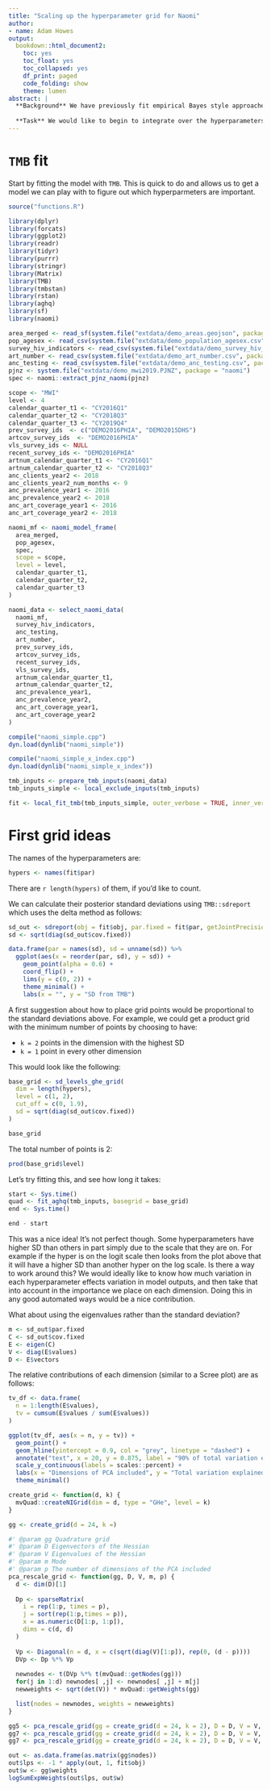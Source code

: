 ```yaml
---
title: "Scaling up the hyperparameter grid for Naomi"
author:
- name: Adam Howes
output:
  bookdown::html_document2:
    toc: yes
    toc_float: yes
    toc_collapsed: yes
    df_print: paged
    code_folding: show
    theme: lumen
abstract: |
  **Background** We have previously fit empirical Bayes style approaches to the Naomi model, fixing hyperparameter values.
  
  **Task** We would like to begin to integrate over the hyperparameters using some kind of grid structure. The problem is that there are too many to use anything dense.
---
```


# `TMB` fit

Start by fitting the model with `TMB`.
This is quick to do and allows us to get a model we can play with to figure out which hyperparmeters are important.

```r
source("functions.R")

library(dplyr)
library(forcats)
library(ggplot2)
library(readr)
library(tidyr)
library(purrr)
library(stringr)
library(Matrix)
library(TMB)
library(tmbstan)
library(rstan)
library(aghq)
library(sf)
library(naomi)

area_merged <- read_sf(system.file("extdata/demo_areas.geojson", package = "naomi"))
pop_agesex <- read_csv(system.file("extdata/demo_population_agesex.csv", package = "naomi"))
survey_hiv_indicators <- read_csv(system.file("extdata/demo_survey_hiv_indicators.csv", package = "naomi"))
art_number <- read_csv(system.file("extdata/demo_art_number.csv", package = "naomi"))
anc_testing <- read_csv(system.file("extdata/demo_anc_testing.csv", package = "naomi"))
pjnz <- system.file("extdata/demo_mwi2019.PJNZ", package = "naomi")
spec <- naomi::extract_pjnz_naomi(pjnz)

scope <- "MWI"
level <- 4
calendar_quarter_t1 <- "CY2016Q1"
calendar_quarter_t2 <- "CY2018Q3"
calendar_quarter_t3 <- "CY2019Q4"
prev_survey_ids  <- c("DEMO2016PHIA", "DEMO2015DHS")
artcov_survey_ids  <- "DEMO2016PHIA"
vls_survey_ids <- NULL
recent_survey_ids <- "DEMO2016PHIA"
artnum_calendar_quarter_t1 <- "CY2016Q1"
artnum_calendar_quarter_t2 <- "CY2018Q3"
anc_clients_year2 <- 2018
anc_clients_year2_num_months <- 9
anc_prevalence_year1 <- 2016
anc_prevalence_year2 <- 2018
anc_art_coverage_year1 <- 2016
anc_art_coverage_year2 <- 2018

naomi_mf <- naomi_model_frame(
  area_merged,
  pop_agesex,
  spec,
  scope = scope,
  level = level,
  calendar_quarter_t1,
  calendar_quarter_t2,
  calendar_quarter_t3
)

naomi_data <- select_naomi_data(
  naomi_mf,
  survey_hiv_indicators,
  anc_testing,
  art_number,
  prev_survey_ids,
  artcov_survey_ids,
  recent_survey_ids,
  vls_survey_ids,
  artnum_calendar_quarter_t1,
  artnum_calendar_quarter_t2,
  anc_prevalence_year1,
  anc_prevalence_year2,
  anc_art_coverage_year1,
  anc_art_coverage_year2
)

compile("naomi_simple.cpp")
dyn.load(dynlib("naomi_simple"))

compile("naomi_simple_x_index.cpp")
dyn.load(dynlib("naomi_simple_x_index"))

tmb_inputs <- prepare_tmb_inputs(naomi_data)
tmb_inputs_simple <- local_exclude_inputs(tmb_inputs)

fit <- local_fit_tmb(tmb_inputs_simple, outer_verbose = TRUE, inner_verbose = FALSE, max_iter = 250, progress = NULL, DLL = "naomi_simple")
```

# First grid ideas

The names of the hyperparameters are:

```r
hypers <- names(fit$par)
```

There are `r length(hypers)` of them, if you'd like to count.

We can calculate their posterior standard deviations using `TMB::sdreport` which uses the delta method as follows:

```r
sd_out <- sdreport(obj = fit$obj, par.fixed = fit$par, getJointPrecision = TRUE)
sd <- sqrt(diag(sd_out$cov.fixed))

data.frame(par = names(sd), sd = unname(sd)) %>%
  ggplot(aes(x = reorder(par, sd), y = sd)) +
    geom_point(alpha = 0.6) +
    coord_flip() +
    lims(y = c(0, 2)) +
    theme_minimal() +
    labs(x = "", y = "SD from TMB")
```

A first suggestion about how to place grid points would be proportional to the standard deviations above.
For example, we could get a product grid with the minimum number of points by choosing to have:

* `k = 2` points in the dimension with the highest SD
* `k = 1` point in every other dimension

This would look like the following:

```r
base_grid <- sd_levels_ghe_grid(
  dim = length(hypers),
  level = c(1, 2),
  cut_off = c(0, 1.9),
  sd = sqrt(diag(sd_out$cov.fixed))
)

base_grid
```

The total number of points is 2:

```r
prod(base_grid$level)
```

Let's try fitting this, and see how long it takes:

```r
start <- Sys.time()
quad <- fit_aghq(tmb_inputs, basegrid = base_grid)
end <- Sys.time()

end - start
```

This was a nice idea!
It's not perfect though.
Some hyperparameters have higher SD than others in part simply due to the scale that they are on.
For example if the hyper is on the logit scale then looks from the plot above that it will have a higher SD than another hyper on the log scale.
Is there a way to work around this?
We would ideally like to know how much variation in each hyperparameter effects variation in model outputs, and then take that into account in the importance we place on each dimension.
Doing this in any good automated ways would be a nice contribution.

What about using the eigenvalues rather than the standard deviation?

```r
m <- sd_out$par.fixed
C <- sd_out$cov.fixed
E <- eigen(C)
V <- diag(E$values)
D <- E$vectors
```

The relative contributions of each dimension (similar to a Scree plot) are as follows:

```r
tv_df <- data.frame(
  n = 1:length(E$values),
  tv = cumsum(E$values / sum(E$values))
)

ggplot(tv_df, aes(x = n, y = tv)) +
  geom_point() +
  geom_hline(yintercept = 0.9, col = "grey", linetype = "dashed") +
  annotate("text", x = 20, y = 0.875, label = "90% of total variation explained", col = "grey") +
  scale_y_continuous(labels = scales::percent) +
  labs(x = "Dimensions of PCA included", y = "Total variation explained") +
  theme_minimal()
```

```r
create_grid <- function(d, k) {
  mvQuad::createNIGrid(dim = d, type = "GHe", level = k)
}

gg <- create_grid(d = 24, k =)
```

```r
#' @param gg Quadrature grid
#' @param D Eigenvectors of the Hessian
#' @param V Eigenvalues of the Hessian
#' @param m Mode
#' @param p The number of dimensions of the PCA included
pca_rescale_grid <- function(gg, D, V, m, p) {
  d <- dim(D)[1]
  
  Dp <- sparseMatrix(
    i = rep(1:p, times = p),
    j = sort(rep(1:p,times = p)),
    x = as.numeric(D[1:p, 1:p]),
    dims = c(d, d)
  )
  
  Vp <- Diagonal(n = d, x = c(sqrt(diag(V)[1:p]), rep(0, (d - p))))
  DVp <- Dp %*% Vp
  
  newnodes <- t(DVp %*% t(mvQuad::getNodes(gg)))
  for(j in 1:d) newnodes[ ,j] <- newnodes[ ,j] + m[j]
  newweights <- sqrt(det(V)) * mvQuad::getWeights(gg)

  list(nodes = newnodes, weights = newweights)
}
```

```r
gg5 <- pca_rescale_grid(gg = create_grid(d = 24, k = 2), D = D, V = V, m = m, p = 5)
gg7 <- pca_rescale_grid(gg = create_grid(d = 24, k = 2), D = D, V = V, m = m, p = 7)
gg7 <- pca_rescale_grid(gg = create_grid(d = 24, k = 2), D = D, V = V, m = m, p = 9)

out <- as.data.frame(as.matrix(gg$nodes))
out$lps <- -1 * apply(out, 1, fit$obj)
out$w <- gg$weights
logSumExpWeights(out$lps, out$w)
```
